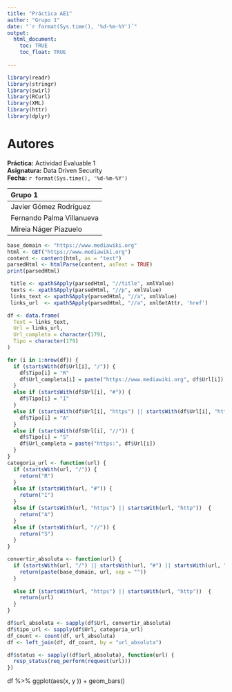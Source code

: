 ```yaml
---
title: "Práctica AE1"
author: "Grupo 1"
date: "`r format(Sys.time(), '%d-%m-%Y')`"
output: 
  html_document:
    toc: TRUE
    toc_float: TRUE
    
---
```


```r
library(readr)
library(stringr)
library(swirl)
library(RCurl)
library(XML)
library(httr)
library(dplyr)

```

# Autores

**Práctica:** Actividad Evaluable 1  
**Asignatura:** Data Driven Security  
**Fecha:** `r format(Sys.time(), '%d-%m-%Y')`  


|Grupo 1 |  
|:--------|  
|Javier Gómez Rodríguez|  
|Fernando Palma Villanueva|  
|Mireia Náger Piazuelo| 



```r
base_domain <- "https://www.mediawiki.org"
html <- GET("https://www.mediawiki.org")
content <- content(html, as = "text")
parsedHtml <- htmlParse(content, asText = TRUE)
print(parsedHtml)
```


```r
 title <- xpathSApply(parsedHtml, "//title", xmlValue)
 texts <- xpathSApply(parsedHtml, "//p", xmlValue)
 links_text <- xpathSApply(parsedHtml, "//a", xmlValue)
 links_url  <- xpathSApply(parsedHtml, "//a", xmlGetAttr, 'href')
```


```r
df <- data.frame(
  Text = links_text,
  Url = links_url,
  Url_completa = character(179),
  Tipo = character(179)
)
```


```r
for (i in 1:nrow(df)) {
  if (startsWith(df$Url[i], "/")) {
    df$Tipo[i] = "R"
    df$Url_completa[i] = paste("https://www.mediawiki.org", df$Url[i])
  }
  else if (startsWith(df$Url[i], "#")) {
    df$Tipo[i] = "I"
  }
  else if (startsWith(df$Url[i], "https") || startsWith(df$Url[i], "http"))  {
    df$Tipo[i] = "A"
  }
  else if (startsWith(df$Url[i], "//")) {
    df$Tipo[i] = "S"
    df$Url_completa = paste("https:", df$Url[i])
  }
}
categoria_url <- function(url) {
  if (startsWith(url, "/")) {
    return("R")
  }
  else if (startsWith(url, "#")) {
    return("I")
  }
  else if (startsWith(url, "https") || startsWith(url, "http"))  {
    return("A")
  }
  else if (startsWith(url, "//")) {
    return("S")
  }
}

convertir_absoluta <- function(url) {
  if (startsWith(url, "/") || startsWith(url, "#") || startsWith(url, "//")) {
    return(paste(base_domain, url, sep = ""))
  }
  
  else if (startsWith(url, "https") || startsWith(url, "http"))  {
    return(url)
  }
}
```


```r
df$url_absoluta <- sapply(df$Url, convertir_absoluta)
df$tipo_url <- sapply(df$Url, categoria_url)
df_count <- count(df, url_absoluta)
df <- left_join(df, df_count, by = "url_absoluta")
```




```r
df$status <- sapply((df$url_absoluta), function(url) {
  resp_status(req_perform(request(url)))
})
```


df %>% ggplot(aes(x, y )) + geom_bars()
